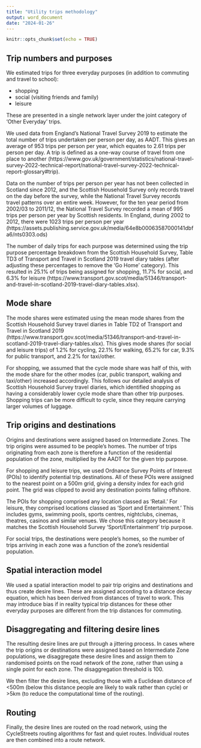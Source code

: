 ```yaml
---
title: "Utility trips methodology"
output: word_document
date: "2024-01-26"
---
```


```r
knitr::opts_chunk$set(echo = TRUE)
```

## Trip numbers and purposes

We estimated trips for three everyday purposes (in addition to commuting and travel to school):

- shopping
- social (visiting friends and family)
- leisure

These are presented in a single network layer under the joint category of 'Other Everyday' trips.

We used data from England's National Travel Survey 2019 to estimate the total number of trips undertaken per person per day, as AADT. 
This gives an average of 953 trips per person per year, which equates to 2.61 trips per person per day. 
A trip is defined as a one-way course of travel from one place to another (https://www.gov.uk/government/statistics/national-travel-survey-2022-technical-report/national-travel-survey-2022-technical-report-glossary#trip).

Data on the number of trips per person per year has not been collected in Scotland since 2012, and the Scottish Household Survey only records travel on the day before the survey, while the National Travel Survey records travel patterns over an entire week.
However, for the ten year period from 2002/03 to 2011/12, the National Travel Survey recorded a mean of 995 trips per person per year by Scottish residents. 
In England, during 2002 to 2012, there were 1023 trips per person per year (https://assets.publishing.service.gov.uk/media/64e8b00063587000141dbfa6/nts0303.ods)

The number of daily trips for each purpose was determined using the trip purpose percentage breakdown from the Scottish Household Survey, Table TD3 of Transport and Travel in Scotland 2019 travel diary tables (after adjusting these percentages to remove the 'Go Home' category).
This resulted in 25.1% of trips being assigned for shopping, 11.7% for social, and 6.3% for leisure (https://www.transport.gov.scot/media/51346/transport-and-travel-in-scotland-2019-travel-diary-tables.xlsx).

## Mode share

The mode shares were estimated using the mean mode shares from the Scottish Household Survey travel diaries in Table TD2 of Transport and Travel in Scotland 2019
(https://www.transport.gov.scot/media/51346/transport-and-travel-in-scotland-2019-travel-diary-tables.xlsx).
This gives mode shares (for social and leisure trips) of 1.2% for cycling, 22.1% for walking, 65.2% for car, 9.3% for public transport, and 2.2% for taxi/other.

For shopping, we assumed that the cycle mode share was half of this, with the mode share for the other modes (car, public transport, walking and taxi/other) increased accordingly. 
This follows our detailed analysis of Scottish Household Survey travel diaries, which identified shopping as having a considerably lower cycle mode share than other trip purposes.
Shopping trips can be more difficult to cycle, since they require carrying larger volumes of luggage.

## Trip origins and destinations

Origins and destinations were assigned based on Intermediate Zones.
The trip origins were assumed to be people's homes.
The number of trips originating from each zone is therefore a function of the residential population of the zone, multiplied by the AADT for the given trip purpose.

For shopping and leisure trips, we used Ordnance Survey Points of Interest (POIs) to identify potential trip destinations. 
All of these POIs were assigned to the nearest point on a 500m grid, giving a density index for each grid point.
The grid was clipped to avoid any destination points falling offshore.

The POIs for shopping comprised any location classed as 'Retail.' 
For leisure, they comprised locations classed as 'Sport and Entertainment.' 
This includes gyms, swimming pools, sports centres, nightclubs, cinemas, theatres, casinos and similar venues.
We chose this category because it matches the Scottish Household Survey 'Sport/Entertainment' trip purpose.  

For social trips, the destinations were people's homes, so the number of trips arriving in each zone was a function of the zone's residential population. 

## Spatial interaction model

We used a spatial interaction model to pair trip origins and destinations and thus create desire lines.
These are assigned according to a distance decay equation, which has been derived from distances of travel to work.
This may introduce bias if in reality typical trip distances for these other everyday purposes are different from the trip distances for commuting.

## Disaggregating and filtering desire lines

The resulting desire lines are put through a jittering process.
In cases where the trip origins or destinations were assigned based on Intermediate Zone populations, we disaggregate these desire lines and assign them to randomised points on the road network of the zone, rather than using a single point for each zone. 
The disaggregation threshold is 100.

We then filter the desire lines, excluding those with a Euclidean distance of <500m (below this distance people are likely to walk rather than cycle) or >5km (to reduce the computational time of the routing).

## Routing

Finally, the desire lines are routed on the road network, using the CycleStreets routing algorithms for fast and quiet routes.
Individual routes are then combined into a route network.

